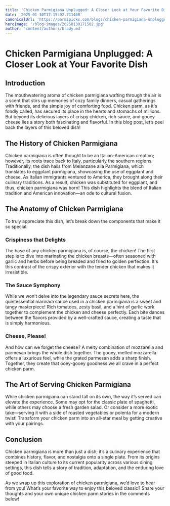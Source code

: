 ```yaml
---
title: 'Chicken Parmigiana Unplugged: A Closer Look at Your Favorite Dish'
date: '2025-01-30T17:15:02.711408'
canonicalUrl: 'https://parmipicks.com/blogs/chicken-parmigiana-unplugged.md'
heroImage: '/blog-images/20250130171502.jpg'
author: 'content/authors/brady.md'
---
```


# Chicken Parmigiana Unplugged: A Closer Look at Your Favorite Dish

## Introduction
The mouthwatering aroma of chicken parmigiana wafting through the air is a scent that stirs up memories of cozy family dinners, casual gatherings with friends, and the simple joy of comforting food. Chicken parm, as it's fondly called, has secured its place in the hearts and stomachs of millions. But beyond its delicious layers of crispy chicken, rich sauce, and gooey cheese lies a story both fascinating and flavorful. In this blog post, let’s peel back the layers of this beloved dish!

## The History of Chicken Parmigiana
Chicken parmigiana is often thought to be an Italian-American creation; however, its roots trace back to Italy, particularly the southern regions. Traditionally, the dish hails from Melanzane alla Parmigiana, which translates to eggplant parmigiana, showcasing the use of eggplant and cheese. As Italian immigrants ventured to America, they brought along their culinary traditions. As a result, chicken was substituted for eggplant, and thus, chicken parmigiana was born! This dish highlights the blend of Italian tradition and American innovation—an ode to cultural fusion.

## The Anatomy of Chicken Parmigiana
To truly appreciate this dish, let’s break down the components that make it so special.

### Crispiness that Delights
The base of any chicken parmigiana is, of course, the chicken! The first step is to dive into marinating the chicken breasts—often seasoned with garlic and herbs before being breaded and fried to golden perfection. It's this contrast of the crispy exterior with the tender chicken that makes it irresistible.

### The Sauce Symphony
While we won’t delve into the legendary sauce secrets here, the quintessential marinara sauce used in a chicken parmigiana is a sweet and tangy masterpiece! Rich tomatoes, zesty basil, and a hint of garlic work together to complement the chicken and cheese perfectly. Each bite dances between the flavors provided by a well-crafted sauce, creating a taste that is simply harmonious.

### Cheese, Please!
And how can we forget the cheese? A melty combination of mozzarella and parmesan brings the whole dish together. The gooey, melted mozzarella offers a luxurious feel, while the grated parmesan adds a sharp finish. Together, they create that ooey-gooey goodness we all crave in a perfect chicken parm.

## The Art of Serving Chicken Parmigiana
While chicken parmigiana can stand tall on its own, the way it’s served can elevate the experience. Some may opt for the classic plate of spaghetti, while others may choose a fresh garden salad. Or consider a more exotic take—serving it with a side of roasted vegetables or polenta for a modern twist! Transform your chicken parm into an all-star meal by getting creative with your pairings.

## Conclusion
Chicken parmigiana is more than just a dish; it’s a culinary experience that combines history, flavor, and nostalgia onto a single plate. From its origins steeped in Italian culture to its current popularity across various dining settings, this dish tells a story of tradition, adaptation, and the enduring love of good food. 

As we wrap up this exploration of chicken parmigiana, we’d love to hear from you! What’s your favorite way to enjoy this beloved classic? Share your thoughts and your own unique chicken parm stories in the comments below!
